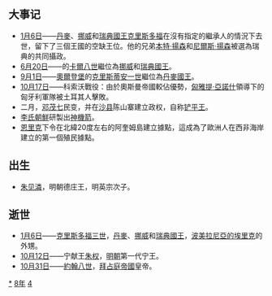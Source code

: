 {{yearTOC|1448|明'''[[正统_(年号)|正统]]十三年'''；陈鉴胡'''[[泰定_(陳鑑胡)|泰定]]元年'''；越南'''[[大和_(黎邦基)|大和]]六年'''；日本'''[[文安_(後花園天皇)|文安]]五年'''}}

== 大事记 ==
*[[1月6日|1月6日]]——[[丹麥國王|丹麥]]、[[挪威國王|挪威]]和[[瑞典國王|瑞典國王]][[克里斯多福三世|克里斯多福]]在沒有指定的繼承人的情況下去世，留下了三個王國的空缺王位。他的兄弟[[本特·揚森|本特·揚森]]和[[尼爾斯·揚森|尼爾斯·揚森]]被選為瑞典的共同攝政。
*[[6月20日|6月20日]]——{{link-en|邦代家族|Bonde}}的[[卡爾·克努特松_(邦代)|卡爾八世]]繼位為[[挪威國王|挪威]]和[[瑞典國王|瑞典國王]]。
*[[9月1日|9月1日]]——[[奧爾登堡|奧爾登堡]]的[[克里斯蒂安一世|克里斯蒂安一世]]繼位為[[丹麥國王|丹麥國王]]。
*[[10月17日|10月17日]]——科索沃戰役：由於奧斯曼帝國較佔優勢，[[匈雅提·亞諾什|匈雅提·亞諾什]]領導下的匈牙利軍隊被土耳其人擊敗。
*二月，[[邓茂七|邓茂七]]民变，并在[[沙县|沙县]]陈山寨建立政权，自称[[铲平王|铲平王]]。
*[[李氏朝鮮|李氏朝鮮]]研製出[[神機箭|神機箭]]。
*[[恩里克_(航海家)|恩里克]]下令在北緯20度左右的阿奎姆島建立據點，這成為了歐洲人在西非海岸建立的第一個殖民據點。

== 出生 ==
*[[朱見潾|朱见潾]]，明朝德庄王，明英宗次子。

== 逝世 ==
{{Wikisource year mention}}
*[[1月6日|1月6日]]——[[克里斯多福三世|克里斯多福三世]]，[[丹麥國王|丹麥]]、[[挪威國王|挪威]]和[[瑞典國王|瑞典國王]]，[[波美拉尼亞的埃里克|波美拉尼亞的埃里克]]的外甥。
*[[10月12日|10月12日]]——宁献王[[朱权|朱权]]，[[明朝|明朝]]第一代宁王。
*[[10月31日|10月31日]]——[[約翰八世_(拜占庭)|約翰八世]]，[[拜占庭帝国|拜占庭帝國]]皇帝。

[[Category:1448年|*]]
[[Category:1440年代|8年]]
[[Category:15世纪各年|4]]